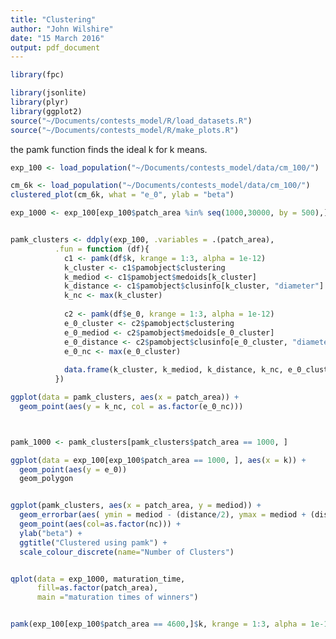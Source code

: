 ```yaml
---
title: "Clustering"
author: "John Wilshire"
date: "15 March 2016"
output: pdf_document
---
```



```r
library(fpc)

library(jsonlite)
library(plyr)
library(ggplot2)
source("~/Documents/contests_model/R/load_datasets.R")
source("~/Documents/contests_model/R/make_plots.R")
```

the pamk function finds the ideal k for k means.


```R

exp_100 <- load_population("~/Documents/contests_model/data/cm_100/")

cm_6k <- load_population("~/Documents/contests_model/data/cm_100/")
clustered_plot(cm_6k, what = "e_0", ylab = "beta")

exp_1000 <- exp_100[exp_100$patch_area %in% seq(1000,30000, by = 500),]


pamk_clusters <- ddply(exp_100, .variables = .(patch_area), 
          .fun = function (df){
            c1 <- pamk(df$k, krange = 1:3, alpha = 1e-12)
            k_cluster <- c1$pamobject$clustering
            k_mediod <- c1$pamobject$medoids[k_cluster]
            k_distance <- c1$pamobject$clusinfo[k_cluster, "diameter"]
            k_nc <- max(k_cluster)
            
            c2 <- pamk(df$e_0, krange = 1:3, alpha = 1e-12)
            e_0_cluster <- c2$pamobject$clustering
            e_0_mediod <- c2$pamobject$medoids[e_0_cluster]
            e_0_distance <- c2$pamobject$clusinfo[e_0_cluster, "diameter"]
            e_0_nc <- max(e_0_cluster)
            
            data.frame(k_cluster, k_mediod, k_distance, k_nc, e_0_cluster, e_0_mediod, e_0_distance, e_0_nc)
          })

ggplot(data = pamk_clusters, aes(x = patch_area)) + 
  geom_point(aes(y = k_nc, col = as.factor(e_0_nc)))



pamk_1000 <- pamk_clusters[pamk_clusters$patch_area == 1000, ]

ggplot(data = exp_100[exp_100$patch_area == 1000, ], aes(x = k)) + 
  geom_point(aes(y = e_0))
  geom_polygon


ggplot(pamk_clusters, aes(x = patch_area, y = mediod)) +
  geom_errorbar(aes( ymin = mediod - (distance/2), ymax = mediod + (distance/2))) +
  geom_point(aes(col=as.factor(nc))) + 
  ylab("beta") + 
  ggtitle("Clustered using pamk") + 
  scale_colour_discrete(name="Number of Clusters")


qplot(data = exp_1000, maturation_time, 
      fill=as.factor(patch_area), 
      main ="maturation times of winners")


pamk(exp_100[exp_100$patch_area == 4600,]$k, krange = 1:3, alpha = 1e-12)






```






